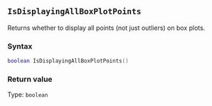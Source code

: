 ::: {.minipage data-latex="{\textwidth}"}
## `IsDisplayingAllBoxPlotPoints`

Returns whether to display all points\index{graphs!box plots} (not just outliers) on box plots.

### Syntax {-}

``` .lua
boolean IsDisplayingAllBoxPlotPoints()
```

### Return value {-}

Type: `boolean`
:::
